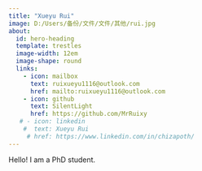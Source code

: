 ```yaml
---
title: "Xueyu Rui"
image: D:/Users/备份/文件/文件/其他/rui.jpg
about:
  id: hero-heading
  template: trestles
  image-width: 12em
  image-shape: round
  links:
    - icon: mailbox
      text: ruixueyu1116@outlook.com
      href: mailto:ruixueyu1116@outlook.com
    - icon: github
      text: SilentLight
      href: https://github.com/MrRuixy
   # - icon: linkedin
    #  text: Xueyu Rui
     # href: https://www.linkedin.com/in/chizapoth/
---
```


::: {#hero-heading}

Hello! I am a PhD student.


:::
